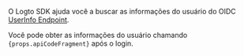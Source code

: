 
O Logto SDK ajuda você a buscar as informações do usuário do OIDC [UserInfo Endpoint](https://openid.net/specs/openid-connect-core-1_0.html#UserInfo).

<p>
  Você pode obter as informações do usuário chamando <code>{props.apiCodeFragment}</code> após o
  login.
</p>

<ScopeClaimList />
